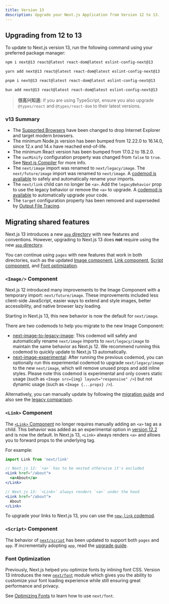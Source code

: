 ```yaml
---
title: Version 13
description: Upgrade your Next.js Application from Version 12 to 13.
---
```


## Upgrading from 12 to 13

To update to Next.js version 13, run the following command using your preferred package manager:

```bash filename="Terminal"
npm i next@13 react@latest react-dom@latest eslint-config-next@13
```

```bash filename="Terminal"
yarn add next@13 react@latest react-dom@latest eslint-config-next@13
```

```bash filename="Terminal"
pnpm i next@13 react@latest react-dom@latest eslint-config-next@13
```

```bash filename="Terminal"
bun add next@13 react@latest react-dom@latest eslint-config-next@13
```

> **很高兴知道:** If you are using TypeScript, ensure you also upgrade `@types/react` and `@types/react-dom` to their latest versions.

### v13 Summary

- The [Supported Browsers](/docs/architecture/supported-browsers) have been changed to drop Internet Explorer and target modern browsers.
- The minimum Node.js version has been bumped from 12.22.0 to 16.14.0, since 12.x and 14.x have reached end-of-life.
- The minimum React version has been bumped from 17.0.2 to 18.2.0.
- The `swcMinify` configuration property was changed from `false` to `true`. See [Next.js Compiler](/docs/architecture/nextjs-compiler) for more info.
- The `next/image` import was renamed to `next/legacy/image`. The `next/future/image` import was renamed to `next/image`. A [codemod is available](/docs/pages/building-your-application/upgrading/codemods#next-image-to-legacy-image) to safely and automatically rename your imports.
- The `next/link` child can no longer be `<a>`. Add the `legacyBehavior` prop to use the legacy behavior or remove the `<a>` to upgrade. A [codemod is available](/docs/pages/building-your-application/upgrading/codemods#new-link) to automatically upgrade your code.
- The `target` configuration property has been removed and superseded by [Output File Tracing](/docs/pages/api-reference/next-config-js/output).

## Migrating shared features

Next.js 13 introduces a new [`app` directory](/docs/app/building-your-application/routing) with new features and conventions. However, upgrading to Next.js 13 does **not** require using the new [`app` directory](/docs/app/building-your-application/routing#the-app-router).

You can continue using `pages` with new features that work in both directories, such as the updated [Image component](#image-component), [Link component](#link-component), [Script component](#script-component), and [Font optimization](#font-optimization).

### `<Image/>` Component

Next.js 12 introduced many improvements to the Image Component with a temporary import: `next/future/image`. These improvements included less client-side JavaScript, easier ways to extend and style images, better accessibility, and native browser lazy loading.

Starting in Next.js 13, this new behavior is now the default for `next/image`.

There are two codemods to help you migrate to the new Image Component:

- [next-image-to-legacy-image](/docs/pages/building-your-application/upgrading/codemods#next-image-to-legacy-image): This codemod will safely and automatically rename `next/image` imports to `next/legacy/image` to maintain the same behavior as Next.js 12. We recommend running this codemod to quickly update to Next.js 13 automatically.
- [next-image-experimental](/docs/pages/building-your-application/upgrading/codemods#next-image-experimental): After running the previous codemod, you can optionally run this experimental codemod to upgrade `next/legacy/image` to the new `next/image`, which will remove unused props and add inline styles. Please note this codemod is experimental and only covers static usage (such as `<Image src={img} layout="responsive" />`) but not dynamic usage (such as `<Image {...props} />`).

Alternatively, you can manually update by following the [migration guide](/docs/pages/building-your-application/upgrading/codemods#next-image-experimental) and also see the [legacy comparison](/docs/pages/api-reference/components/image-legacy#comparison).

### `<Link>` Component

The [`<Link>` Component](/docs/pages/api-reference/components/link) no longer requires manually adding an `<a>` tag as a child. This behavior was added as an experimental option in [version 12.2](https://nextjs.org/blog/next-12-2) and is now the default. In Next.js 13, `<Link>` always renders `<a>` and allows you to forward props to the underlying tag.

For example:

```jsx
import Link from 'next/link'

// Next.js 12: `<a>` has to be nested otherwise it's excluded
<Link href="/about">
  <a>About</a>
</Link>

// Next.js 13: `<Link>` always renders `<a>` under the hood
<Link href="/about">
  About
</Link>
```

To upgrade your links to Next.js 13, you can use the [`new-link` codemod](/docs/pages/building-your-application/upgrading/codemods#new-link).

### `<Script>` Component

The behavior of [`next/script`](/docs/pages/api-reference/components/script) has been updated to support both `pages` and `app`. If incrementally adopting `app`, read the [upgrade guide](/docs/pages/building-your-application/upgrading).

### Font Optimization

Previously, Next.js helped you optimize fonts by inlining font CSS. Version 13 introduces the new [`next/font`](/docs/pages/building-your-application/optimizing/fonts) module which gives you the ability to customize your font loading experience while still ensuring great performance and privacy.

See [Optimizing Fonts](/docs/pages/building-your-application/optimizing/fonts) to learn how to use `next/font`.
